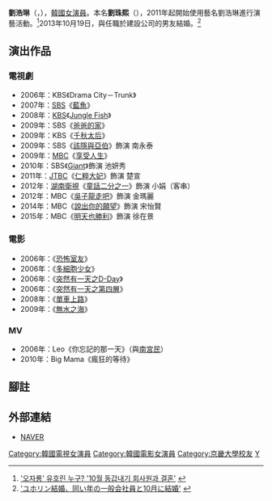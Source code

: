 {{藝人
|姓名 = 劉浩琳
|類型 = 女演員
|圖片 = Yoo Ho-Rin.jpg
|圖片尺寸 = 
|圖片簡介 = 
|本名 = 劉珠熙（{{lang|ko|유주희}}）
|外文名 = 유호린
|外文 = ko
|羅馬拼音 = Yoo Ho Rin
|英文名 =
|暱稱 =
|其他藝名 = 
|國籍 = {{KOR}}
|出生日期 = {{birth_date_and_age|1984|8|8}}
|出生地點 = {{KOR}}
|宗教信仰 = 
|語言 = [[韓語|韓語]]
|職業 = [[演員|演員]]
|教育程度 = 安養藝術高中<br />[[京畿大學|京畿大學]]大眾媒體影像學部演技專業學士
|出道作 = 
|出道日期 = 2006年
|代表作品 = 
|活躍年代 =
|唱片公司 = 
|經紀公司 = Magnum Entertainment (現今)<br>Tobys Media
|相關團體 = 
|網站 = 
}}

'''劉浩琳'''（{{lang-ko|'''유호린'''}}，{{bd|1984年|8月8日}}），[[韓國|韓國]][[女演員|女演員]]。本名'''劉珠熙'''（{{lang|ko|유주희}}），2011年起開始使用藝名劉浩琳進行演藝活動。<ref>[http://www.ajunews.com/kor/view.jsp?newsId=20130708000523 '오자룡' 유호린 누구? '10월 동갑내기 회사원과 결혼' ] {{Wayback|url=http://www.ajunews.com/kor/view.jsp?newsId=20130708000523 |date=20160304190811 }}{{ko}}</ref>2013年10月19日，與任職於建設公司的男友結婚。<ref>[http://jp.hikpop.com/post/read_p.html?p=62005 'ユホリン結婚、同い年の一般会社員と10月に結婚'] {{Wayback|url=http://jp.hikpop.com/post/read_p.html?p=62005 |date=20141021103642 }}{{ja}}</ref>

== 演出作品 ==
=== 電視劇 ===
*2006年：KBS《Drama City－Trunk》
*2007年：[[SBS_(韓國)|SBS]]《[[藍魚|藍魚]]》
*2008年：[[韓國放送公社|KBS]]《[[Jungle_Fish|Jungle Fish]]》
*2009年：SBS《[[爸爸的家|爸爸的家]]》
*2009年：KBS《[[千秋太后_(電視劇)|千秋太后]]》
*2009年：SBS《[[該隱與亞伯_(電視劇)|該隱與亞伯]]》飾演 南永泰
*2009年：[[文化廣播_(韓國)|MBC]]《[[享受人生|享受人生]]》
*2010年：SBS《[[巨人_(韓國電視劇)|Giant]]》飾演 池妍秀
*2011年：[[JTBC|JTBC]]《[[仁粹大妃_(電視劇)|仁粹大妃]]》飾演 楚宣
*2012年：[[湖南衛視|湖南衛視]]《[[童話二分之一|童話二分之一]]》飾演 小娟（客串）
*2012年：MBC《[[吳子龍走吧|吳子龍走吧]]》飾演 金瑪麗
*2014年：MBC《[[說出你的願望|說出你的願望]]》飾演 宋怡賢
*2015年：MBC《[[明天也勝利|明天也勝利]]》飾演 徐在景

=== 電影 ===
*2006年：《[[恐怖室友|恐怖室友]]》
*2006年：《[[多細胞少女|多細胞少女]]》
*2006年：《[[突然有一天之D-Day|突然有一天之D-Day]]》
*2006年：《[[突然有一天之第四層|突然有一天之第四層]]》
*2008年：《[[單車上路|單車上路]]》
*2009年：《[[無水之海|無水之海]]》
=== MV ===
*2006年：Leo《你忘記的那一天》（與[[南宮民|南宮民]]）
*2010年：Big Mama《瘋狂的等待》

== 腳註 ==
{{reflist}}

== 外部連結 ==
*[http://people.search.naver.com/search.naver?where=nexearch&query=%EC%9C%A0%ED%98%B8%EB%A6%B0&sm=tab_txc&ie=utf8&key=PeopleService&os=121924 NAVER] {{Wayback|url=http://people.search.naver.com/search.naver?where=nexearch&query=%EC%9C%A0%ED%98%B8%EB%A6%B0&sm=tab_txc&ie=utf8&key=PeopleService&os=121924 |date=20200404151956 }}{{ko}}
{{Tobys Media}}
{{DEFAULTSORT: Yoo Ho Rin}}
[[Category:韓國電視女演員|Category:韓國電視女演員]]
[[Category:韓國電影女演員|Category:韓國電影女演員]]
[[Category:京畿大學校友|Category:京畿大學校友]]
[[Category:劉姓|Y]]